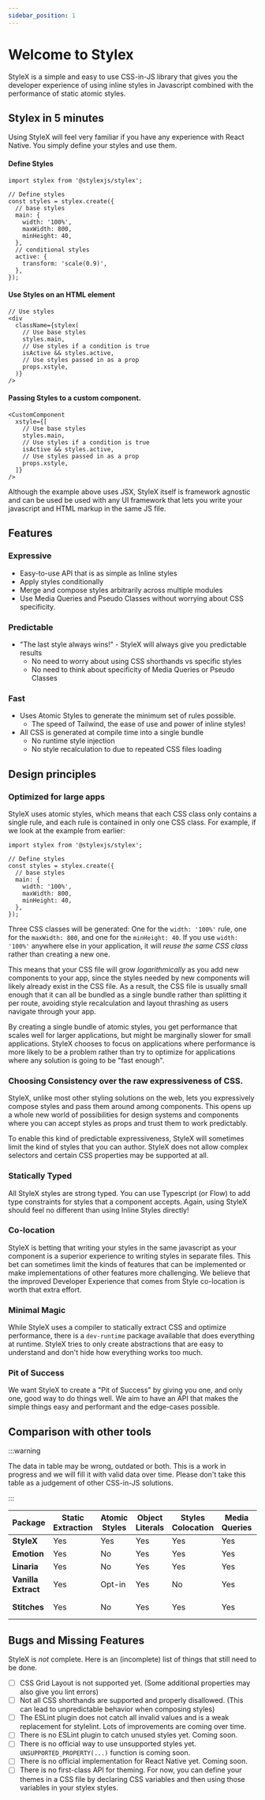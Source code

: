 ```yaml
---
sidebar_position: 1
---
```


# Welcome to Stylex

StyleX is a simple and easy to use CSS-in-JS library that gives you the developer experience of using inline styles in Javascript combined with the performance of static atomic styles.

## Stylex in 5 minutes

Using StyleX will feel very familiar if you have any experience with React Native. You simply define your styles and use them.

#### Define Styles

```tsx
import stylex from '@stylexjs/stylex';

// Define styles
const styles = stylex.create({
  // base styles
  main: {
    width: '100%',
    maxWidth: 800,
    minHeight: 40,
  },
  // conditional styles
  active: {
    transform: 'scale(0.9)',
  },
});
```

#### Use Styles on an HTML element

```tsx
// Use styles
<div
  className={stylex(
    // Use base styles
    styles.main,
    // Use styles if a condition is true
    isActive && styles.active,
    // Use styles passed in as a prop
    props.xstyle,
  )}
/>
```

#### Passing Styles to a custom component.

```tsx
<CustomComponent
  xstyle={[
    // Use base styles
    styles.main,
    // Use styles if a condition is true
    isActive && styles.active,
    // Use styles passed in as a prop
    props.xstyle,
  ]}
/>
```

Although the example above uses JSX, StyleX itself is framework agnostic and can be used be used with any UI framework that lets you write your javascript and HTML markup in the same JS file.

## Features

### Expressive

- Easy-to-use API that is as simple as Inline styles
- Apply styles conditionally
- Merge and compose styles arbitrarily across multiple modules
- Use Media Queries and Pseudo Classes without worrying about CSS specificity.

### Predictable

- "The last style always wins!" - StyleX will always give you predictable results
  - No need to worry about using CSS shorthands vs specific styles
  - No need to think about specificity of Media Queries or Pseudo Classes

### Fast

- Uses Atomic Styles to generate the minimum set of rules possible.
  - The speed of Tailwind, the ease of use and power of inline styles!
- All CSS is generated at compile time into a single bundle
  - No runtime style injection
  - No style recalculation to due to repeated CSS files loading

## Design principles

### Optimized for large apps

StyleX uses atomic styles, which means that each CSS class only contains a single rule, and each rule is contained in only one CSS class. For example, if we look at the example from earlier:

```tsx
import stylex from '@stylexjs/stylex';

// Define styles
const styles = stylex.create({
  // base styles
  main: {
    width: '100%',
    maxWidth: 800,
    minHeight: 40,
  },
});
```

Three CSS classes will be generated: One for the `width: '100%'` rule, one for the `maxWidth: 800`, and one for the `minHeight: 40`. If you use `width: '100%'` anywhere else in your application, it will *reuse the same CSS class* rather than creating a new one.

This means that your CSS file will grow *logarithmically* as you add new components to your app, since the styles needed by new components will likely already exist in the CSS file. As a result, the CSS file is usually small enough that it can all be bundled as a single bundle rather than splitting it per route, avoiding style recalculation and layout thrashing as users navigate through your app.

By creating a single bundle of atomic styles, you get performance that scales well for larger applications, but might be marginally slower for small applications. StyleX chooses to focus on applications where performance is more likely to be a problem rather than try to optimize for applications where any solution is going to be "fast enough".

### Choosing Consistency over the raw expressiveness of CSS.

StyleX, unlike most other styling solutions on the web, lets you expressively compose styles and pass them around among components. This opens up a whole new world of possibilities for design systems and components where you can accept styles as props and trust them to work predictably.

To enable this kind of predictable expressiveness, StyleX will sometimes limit the kind of styles that you can author. StyleX does not allow complex selectors and certain CSS properties may be supported at all.

### Statically Typed

All StyleX styles are strong typed. You can use Typescript (or Flow) to add type constraints for styles that a component accepts. Again, using StyleX should feel no different than using Inline Styles directly!

### Co-location

StyleX is betting that writing your styles in the same javascript as your component is a superior experience to writing styles in separate files. This bet can sometimes limit the kinds of features that can be implemented or make implementations of other features more challenging. We believe that the improved Developer Experience that comes from Style co-location is worth that extra effort.

### Minimal Magic

While StyleX uses a compiler to statically extract CSS and optimize performance, there is a `dev-runtime` package available that does everything at runtime. StyleX tries to only create abstractions that are easy to understand and don't hide how everything works too much.

### Pit of Success

We want StyleX to create a "Pit of Success" by giving you one, and only one, good way to do things well. We aim to have an API that makes the simple things easy and performant and the edge-cases possible.

## Comparison with other tools

:::warning

The data in table may be wrong, outdated or both. This is a work in progress and we will fill it with valid data over time. Please don't take this table as a judgement of other CSS-in-JS solutions.

:::

<table>
  <thead>
    <tr>
      <th>Package</th>
      <th>Static Extraction</th>
      <th>Atomic Styles</th>
      <th>Object Literals</th>
      <th>Styles Colocation</th>
      <th>Media Queries</th>
      <th>Pseudo Classes</th>
      <th>Conditional Styles</th>
      <th>Style Composition</th>
      <th>Dynamic Styles</th>
      <th>Strongly Typed</th>
    </tr>
  </thead>
  <tbody>
    <tr>
      <td>
        <strong>StyleX</strong>
      </td>
      <td>Yes</td>
      <td>Yes</td>
      <td>Yes</td>
      <td>Yes</td>
      <td>Yes</td>
      <td>Yes</td>
      <td>Yes</td>
      <td>Yes</td>
      <td>Soon</td>
      <td>Yes</td>
    </tr>
    <tr>
      <td>
        <strong>Emotion</strong>
      </td>
      <td>Yes</td>
      <td>No</td>
      <td>Yes</td>
      <td>Yes</td>
      <td>Yes</td>
      <td>Yes</td>
      <td>Yes</td>
      <td>No</td>
      <td>No</td>
      <td>No</td>
    </tr>
    <tr>
      <td>
        <strong>Linaria</strong>
      </td>
      <td>Yes</td>
      <td>No</td>
      <td>Yes</td>
      <td>Yes</td>
      <td>Yes</td>
      <td>Yes</td>
      <td>Yes</td>
      <td>No</td>
      <td>Yes</td>
      <td>No</td>
    </tr>
    <tr>
      <td>
        <strong>Vanilla Extract</strong>
      </td>
      <td>Yes</td>
      <td>Opt-in</td>
      <td>Yes</td>
      <td>No</td>
      <td>Yes</td>
      <td>Yes</td>
      <td>Yes</td>
      <td>Opt-in</td>
      <td>Yes</td>
      <td>Yes</td>
    </tr>
    <tr>
      <td>
        <strong>Stitches</strong>
      </td>
      <td>Yes</td>
      <td>No</td>
      <td>Yes</td>
      <td>Yes</td>
      <td>Yes</td>
      <td>Yes</td>
      <td>With Variants</td>
      <td>No</td>
      <td>No</td>
      <td>No</td>
    </tr>
  </tbody>
</table>

## Bugs and Missing Features

StyleX is _not_ complete. Here is an (incomplete) list of things that still need to be done.

- [ ] CSS Grid Layout is not supported yet. (Some additional properties may also give you lint errors)
- [ ] Not all CSS shorthands are supported and properly disallowed. (This can lead to unpredictable behavior when composing styles)
- [ ] The ESLint plugin does not catch all invalid values and is a weak replacement for stylelint. Lots of improvements are coming over time.
- [ ] There is no ESLint plugin to catch unused styles yet. Coming soon.
- [ ] There is no official way to use unsupported styles yet. `UNSUPPORTED_PROPERTY(...)` function is coming soon.
- [ ] There is no official implementation for React Native yet. Coming soon.
- [ ] There is no first-class API for theming. For now, you can define your themes in a CSS file by declaring CSS variables and then using those variables in your stylex styles.
